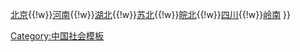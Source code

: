 {{Navbox
|name=中国大陆地域歧视
|title = [[中国大陆]][[地域歧视]]
|state = {{{state<includeonly>|collapsed</includeonly>}}}
|list1 = 
[[对东北的地域歧视现象|东北]]{{!w}}[[对北京的地域歧视现象|北京]]{{!w}}[[对河南的地域歧视现象|河南]]{{!w}}[[对湖北的地域歧视现象|湖北]]{{!w}}[[对苏北的地域歧视现象|苏北]]{{!w}}[[对皖北的地域歧视现象|皖北]]{{!w}}[[对四川的地域歧视现象|四川]]{{!w}}[[对岭南的地域歧视现象|岭南]]
}}
<noinclude>
[[Category:中国社会模板]]
</noinclude>